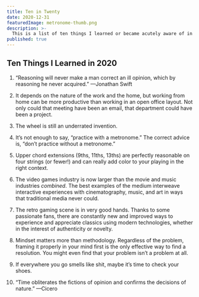 ```yaml
---
title: Ten in Twenty
date: 2020-12-31
featuredImage: metronome-thumb.png
description: >-
  This is a list of ten things I learned or became acutely aware of in 2020 amid extraordinary circumstances.
published: true
---
```


## Ten Things I Learned in 2020

1. “Reasoning will never make a man correct an ill opinion, which by reasoning he never acquired.”
—Jonathan Swift

2. It depends on the nature of the work and the home, but working from home can be more productive than working in an open office layout. Not only could that meeting have been an email, that department could have been a project.

3. The wheel is still an underrated invention.

4. It’s not enough to say, “practice with a metronome.” The correct advice is, “don’t practice without a metronome.”

5. Upper chord extensions (9ths, 11ths, 13ths) are perfectly reasonable on four strings (or fewer!) and can really add color to your playing in the right context.

6. The video games industry is now larger than the movie and music industries _combined_. The best examples of the medium interweave interactive experiences with cinematography, music, and art in ways that traditional media never could.

7. The retro gaming scene is in very good hands. Thanks to some passionate fans, there are constantly new and improved ways to experience and appreciate classics using modern technologies, whether in the interest of authenticity or novelty.

8. Mindset matters more than methodology. Regardless of the problem, framing it properly in your mind first is the only effective way to find a resolution. You might even find that your problem isn’t a problem at all.

9. If everywhere you go smells like shit, maybe it’s time to check your shoes.

10. “Time obliterates the fictions of opinion and confirms the decisions of nature.” 
—Cicero